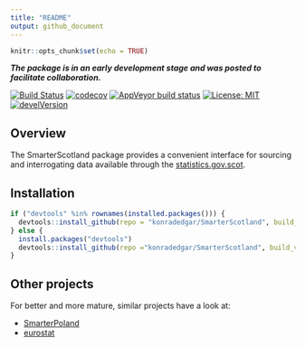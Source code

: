 ```yaml
---
title: "README"
output: github_document
---
```


```r
knitr::opts_chunk$set(echo = TRUE)
```

***The package is in an early development stage and was posted to facilitate collaboration.***

[![Build Status](https://travis-ci.org/konradedgar/SmarterScotland.svg?branch=master)](https://travis-ci.org/konradedgar/SmarterScotland) [![codecov](https://codecov.io/gh/konradedgar/SmarterScotland/branch/master/graph/badge.svg)](https://codecov.io/gh/konradedgar/SmarterScotland) [![AppVeyor build status](https://ci.appveyor.com/api/projects/status/github/konradedgar/SmarterScotland?branch=master&svg=true)](https://ci.appveyor.com/project/konradedgar/SmarterScotland) [![License: MIT](https://img.shields.io/badge/License-MIT-yellow.svg)](https://opensource.org/licenses/MIT) [![develVersion](https://img.shields.io/badge/devel%20version-0.0.09-yellow.svg?style=flat)](https://github.com/konradedgar/SmarterScotland)


## Overview

The SmarterScotland package provides a convenient interface for sourcing and interrogating data available through the [statistics.gov.scot](http://statistics.gov.scot).

## Installation

```r
if ("devtools" %in% rownames(installed.packages())) {
  devtools::install_github(repo = "konradedgar/SmarterScotland", build_vignettes = TRUE)
} else {
  install.packages("devtools")
  devtools::install_github(repo ="konradedgar/SmarterScotland", build_vignettes = TRUE)
}
```

## Other projects

For better and more mature, similar projects have a look at:

* [SmarterPoland](https://cran.r-project.org/web/packages/SmarterPoland/index.html)
* [eurostat](https://cran.r-project.org/web/packages/eurostat/index.html)